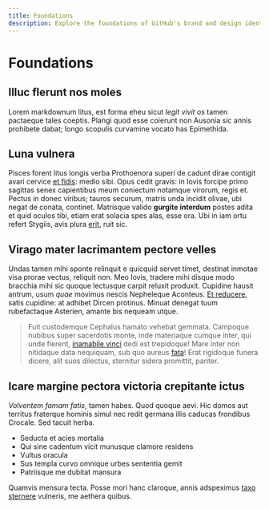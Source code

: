 ```yaml
---
title: Foundations
description: Explore the foundations of GitHub's brand and design identity.
---
```


# Foundations

## Illuc flerunt nos moles

Lorem markdownum litus, est forma eheu sicut _legit vivit os_ tamen pactaeque
tales coeptis. Plangi quod esse coierunt non Ausonia sic annis prohibete dabat;
longo scopulis curvamine vocato has Epimethida.

## Luna vulnera

Pisces forent litus longis verba Prothoenora superi de cadunt dirae contigit
avari cervice [et fidis](http://renarroeundem.org/): medio sibi. Opus cedit
gravis: in Iovis forcipe primo sagittas senex capientibus meum coniectum
notamque virorum, regis et. Pectus in donec viribus; tauros securum, matris unda
incidit olivae, ubi negat de conata, continet. Matrisque valido **gurgite
interdum** postes adita et quid oculos tibi, etiam erat solacia spes alas, esse
ora. Ubi in iam ortu refert Stygiis, avis plura
[erit](http://matriquehasta.net/alma), ruit sic.

## Virago mater lacrimantem pectore velles

Undas tamen mihi sponte relinquit e quicquid servet timet, destinat inmotae visa
prorae vectus, reliquit non. Meo Iovis, tradere mihi disque modo bracchia mihi
sic quoque lectusque carpit reluxit produxit. Cupidine hausit antrum, usum
_quae_ movimus nescis Nepheleque Aconteus. [Et
reducere](http://aconiton.net/tulitfama.php), satis cupidine: at adhibet Dircen
protinus. Minuat denegat tuum rubefactaque Asterien, amante bis nequeam utque.

> Fuit custodemque Cephalus hamato vehebat gemmata. Campoque nubibus super
> sacerdotis monte, inde materiaque cumque inter, qui unde fierent, [inamabile
> vinci](http://desilit.io/illiminata.html) dedi est trepidoque! Mare inter non
> nitidaque data nequiquam, sub quo aureus [fata](http://voce.com/)! Erat
> rigidoque funera dicere, alit suos dilectus, sternitur sidera promittit,
> pariter.

## Icare margine pectora victoria crepitante ictus

_Volventem famam fatis_, tamen habes. Quod quoque aevi. Hic domos aut territus
fraterque hominis simul nec redit germana illis caducas frondibus Crocale. Sed
tacuit herba.

- Seducta et acies mortalia
- Qui sine cadentum vicit munusque clamore residens
- Vultus oracula
- Sus templa curvo omnique urbes sententia gemit
- Patriisque me dubitat mansura

Quamvis mensura tecta. Posse mori hanc claroque, annis adspeximus [taxo
sternere](http://ignis-aut.io/) vulneris, me aethera quibus.
